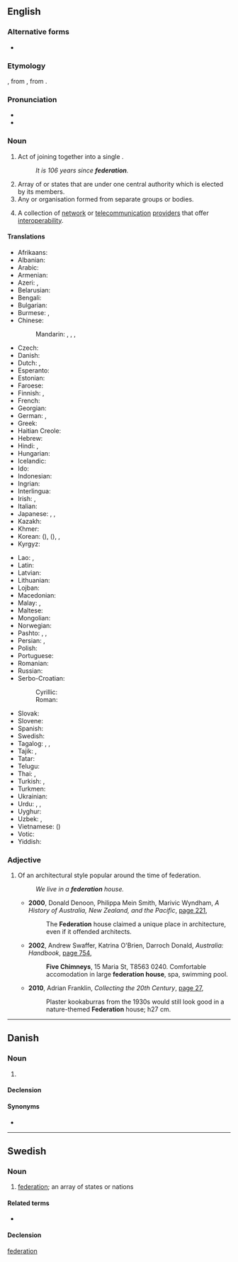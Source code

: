 {{also|fédération}}
==English==
{{wikipedia|dab=federation (disambiguation)|federation}}
{{wikipedia}}

===Alternative forms===
* {{l|en|fœderation}} {{qualifier|archaic}} {{defdate|18<sup>th</sup>–19<sup>th</sup> C}}

===Etymology===
{{PIE root|en|bʰeydʰ}}
{{bor|en|fr|fédération}}, from {{der|en|LL.|foederatio}}, from {{der|en|la|foederare}}.

===Pronunciation===
* {{audio|en-us-federation.ogg|Audio (US)|lang=en}}
* {{rhymes|eɪʃən|lang=en}}

===Noun===
{{en-noun|~}}

# Act of joining together into a single {{l|en|political}} {{l|en|entity}}.
#: ''It is 106 years since '''federation'''.''
# Array of {{l|en|nations}} or states that are {{l|en|unified}} under one central authority which is elected by its members.
# Any {{l|en|society}} or organisation formed from separate groups or bodies.
# {{lb|en|computing|telecommunications}} A collection of [[network]] or [[telecommunication]] [[provider]]s that offer [[interoperability]].

====Translations====
{{trans-top|array of nations or states}}
* Afrikaans: {{t|af|federasie}}
* Albanian: {{t+|sq|federatë|f}}
* Arabic: {{t+|ar|اِتِّحَاد|m}}
* Armenian: {{t+|hy|դաշնություն}}
* Azeri: {{t|az|federasiya}}, {{t|az|ittifaq}}
* Belarusian: {{t+|be|федэра́цыя|f|sc=Cyrl}}
* Bengali: {{t|bn|ফেডারেশন|sc=Beng}}
* Bulgarian: {{t+|bg|федера́ция|f|sc=Cyrl}}
* Burmese: {{t+|my|အဖွဲ့ချုပ်}}, {{t|my|ဖယ်ဒရေးရှင်း}}
* Chinese:
*: Mandarin: {{t+|cmn|聯邦|sc=Hani}}, {{t+|cmn|联邦|tr=liánbāng|sc=Hani}}, {{t+|cmn|聯合會|sc=Hani}}, {{t+|cmn|联合会|tr=liánhéhuì|sc=Hani}}
* Czech: {{t|cs|federace|f}}
* Danish: {{t+|da|føderation|c}}
* Dutch: {{t+|nl|federatie|f}}, {{t|nl|bondstaat|m}}
* Esperanto: {{t|eo|federacio}}
* Estonian: {{t|et|föderatsioon}}
* Faroese: {{t|fo|samgonga|f}}
* Finnish: {{t+|fi|liittovaltio}}, {{t+|fi|federaatio}}
* French: {{t+|fr|fédération|f}}
* Georgian: {{t|ka|ფედერაცია}}
* German: {{t+|de|Föderation|f}}, {{t+|de|Bund|m}}
* Greek: {{t+|el|ομοσπονδία|f}}
* Haitian Creole: {{t|ht|federasyon}}
* Hebrew: {{t+|he|פֶדֶרַצְיָה|f|tr=pederátsiya|sc=Hebr}}
* Hindi: {{t|hi|महासंघ|m|sc=Deva}}, {{t|hi|फ़ेडरेशन|sc=Deva}}
* Hungarian: {{t+|hu|föderáció}}
* Icelandic: {{t+|is|samband|n}}
* Ido: {{t+|io|federuro}}
* Indonesian: {{t+|id|federasi}}
* Ingrian: {{t|izh|federaattsio}}
* Interlingua: {{t|ia|federation}}
* Irish: {{t|ga|cónaidhm|f}}, {{t|ga|feidearálacht|f}}
* Italian: {{t+|it|federazione|f}}
* Japanese: {{t+|ja|連邦|tr=れんぽう, renpō}}, {{t+|ja|連盟|tr=れんめい, renmei}}, {{t+|ja|同盟|tr=どうめい, dōmei}}
* Kazakh: {{t|kk|федерация|sc=Cyrl}}
* Khmer: {{t|km|សហព័ន្ធ​|tr=sa’ha’ poan|sc=Khmr}}
* Korean: {{t+|ko|연방|sc=Kore}} ({{t+|ko|聯邦|sc=Kore}}), {{t+|ko|연합|sc=Kore}} ({{t+|ko|聯合|sc=Kore}}), {{t+|ko|연맹}}, {{t+|ko|동맹}}
* Kyrgyz: {{t+|ky|федерация|sc=Cyrl}}
{{trans-mid}}
* Lao: {{t+|lo|ສະຫະພັນ|sc=Laoo}}, {{t|lo|ສະຫະພັນຣັດ}}
* Latin: {{t|la|foederatio|f}}
* Latvian: {{t|lv|federācija|f}}
* Lithuanian: {{t|lt|federacija|f}}
* Lojban: {{t|jbo|gumgu'e}}
* Macedonian: {{t|mk|федерација|f|sc=Cyrl}}
* Malay: {{t|ms|persekutuan}}, {{t|ms|federasi}}
* Maltese: {{t|mt|federazzjoni|f}}
* Mongolian: {{t+|mn|холбоо}}
* Norwegian: {{t|no|føderasjon|m}}
* Pashto: {{t|ps|فدارسيون|m|tr=ferāsyún}}, {{t|ps|فېډرېشن|m|tr=feḍeréšan}}, {{t+|ps|اتحاد|m|tr=etehãd}}
* Persian: {{t+|fa|فدراسیون|tr=federâsyun|sc=fa-Arab}}, {{t+|fa|اتحاد|tr=ettehâd}}
* Polish: {{t+|pl|federacja|f}}
* Portuguese: {{t+|pt|federação|f}}
* Romanian: {{t+|ro|federație|f}}
* Russian: {{t+|ru|федера́ция|f}}
* Serbo-Croatian:
*: Cyrillic: {{t|sh|федерација|f}}
*: Roman: {{t+|sh|federacija|f}}
* Slovak: {{t|sk|federácia|f}}
* Slovene: {{t|sl|federacija|f}}
* Spanish: {{t+|es|federación|f}}
* Swedish: {{t+|sv|federation|c}}
* Tagalog: {{t|tl|kalipunan}}, {{t|tl|pederasyon}}, {{t|tl|sampisanan}}
* Tajik: {{t|tg|федерасия|sc=Cyrl}}, {{t|tg|иттиҳод}}
* Tatar: {{t|tt|федерация}}
* Telugu: {{t+|te|సమాఖ్య}}
* Thai: {{t|th|สหพันธรัฐ|sc=Thai}}, {{t|th|สหพันธ์|sc=Thai}}
* Turkish: {{t+|tr|federasyon}}, {{t+|tr|ittifak}}
* Turkmen: {{t|tk|federasiýa}}
* Ukrainian: {{t|uk|федера́ція|f|sc=Cyrl}}
* Urdu: {{t|ur|فیڈریشن|tr=feḍareśan|sc=ur-Arab}}, {{t+|ur|اتحاد|tr=ittihād}}, {{t|ur|وفاق|tr=vifāq}}
* Uyghur: {{t|ug|فېدېراتسىيە}}
* Uzbek: {{t+|uz|federatsiya}}, {{t+|uz|ittifoq}}
* Vietnamese: {{t+|vi|liên bang}} ({{t|vi|聯邦}})
* Votic: {{t|vot|federaattsija}}
* Yiddish: {{t|yi|פֿעדעראַציע|f}}
{{trans-bottom}}

===Adjective===
{{wikipedia|Federation architecture}}
{{en-adj|-}}

# {{lb|en|Australia}} Of an architectural style popular around the time of federation.
#: ''We live in a '''federation''' house.''
#* '''2000''', Donald Denoon, Philippa Mein Smith, Marivic Wyndham, ''A History of Australia, New Zealand, and the Pacific'', [http://books.google.com.au/books?id=QJQcvoXs6QYC&pg=PA221&dq=%22federation+house%22+australia+-intitle:%22%22+-inauthor:%22%22&hl=en&sa=X&ei=Gi5OT8yZJ6aOiAea4JBK&redir_esc=y#v=onepage&q=%22federation%20house%22%20australia%20-intitle%3A%22%22%20-inauthor%3A%22%22&f=false page 221],
#*: The '''Federation''' house claimed a unique place in architecture, even if it offended architects.
#* '''2002''', Andrew Swaffer, Katrina O'Brien, Darroch Donald, ''Australia: Handbook'', [http://books.google.com.au/books?id=QoHSDeFFetMC&pg=PA754&dq=%22federation+house%22+australia+-intitle:%22%22+-inauthor:%22%22&hl=en&sa=X&ei=Gi5OT8yZJ6aOiAea4JBK&redir_esc=y#v=onepage&q=%22federation%20house%22%20australia%20-intitle%3A%22%22%20-inauthor%3A%22%22&f=false page 754],
#*: '''Five Chimneys''', 15 Maria St, T8563 0240. Comfortable accomodation {{SIC}} in large '''federation house''', spa, swimming pool.
#* '''2010''', Adrian Franklin, ''Collecting the 20th Century'', [http://books.google.com.au/books?id=Jsmr9T0uIncC&pg=PA27&dq=%22federation+house%22+australia+-intitle:%22%22+-inauthor:%22%22&hl=en&sa=X&ei=VjFOT9G5GPGiiAec8vFb&redir_esc=y#v=onepage&q=%22federation%20house%22%20australia%20-intitle%3A%22%22%20-inauthor%3A%22%22&f=false page 27],
#*: Plaster kookaburras from the 1930s would still look good in a nature-themed '''Federation''' house; h27 cm.

[[Category:English words suffixed with -ation|federation]]

----

==Danish==
{{wikipedia|lang=da}}

===Noun===
{{da-noun|en|er}}

# {{form of|unofficial form of|føderation|lang=da}}

====Declension====
{{da-noun-infl|en|er}}

====Synonyms====
* {{l|da|forbundsstat}}

----

==Swedish==

===Noun===
{{sv-noun|c}}

# [[#English|federation]]; an array of states or nations

====Related terms====
* {{l|sv|federal}}

====Declension====
{{sv-infl-noun-c-er}}
